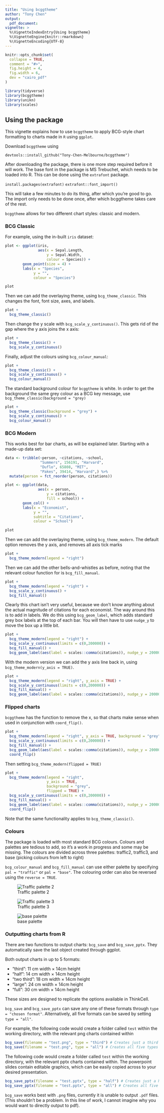 ```yaml
---
title: "Using bcggtheme"
author: "Tony Chen"
output: 
  pdf_document:
vignette: >
  %\VignetteIndexEntry{Using bcggtheme}
  %\VignetteEngine{knitr::rmarkdown}
  %\VignetteEncoding{UTF-8}
---
```


```r
knitr::opts_chunk$set(
  collapse = TRUE,
  comment = "#>",
  fig.height = 4,
  fig.width = 6,
  dev = "cairo_pdf"
)

library(tidyverse)
library(bcggtheme)
library(unikn)
library(scales)
```

## Using the package

This vignette explains how to use `bcggtheme` to apply BCG-style chart formatting to charts made in `R` using `ggplot`.

Download `bcggtheme` using

`devtools::install_github("Tony-Chen-Melbourne/bcggtheme")`

After downloading the package, there is one more step required before it will work. The base font in the package is MS Trebuchet, which needs to be loaded into R. This can be done using the `extrafont` package.

`install.packages(extrafont)`
`extrafont::font_import()`

This will take a few minutes to do its thing, after which you're good to go. The import only needs to be done once, after which bcggtheme takes care of the rest.

`bcggtheme` allows for two different chart styles: classic and modern.

### BCG Classic

For example, using the in-built `iris` dataset:

```r
plot <- ggplot(iris,
               aes(x = Sepal.Length,
                   y = Sepal.Width,
                   colour = Species)) +
        geom_point(size = 4) +
        labs(x = "Species",
             y = "",
             colour = "Species")
```

```r
plot
```


Then we can add the overlaying theme, using `bcg_theme_classic`. This changes the font, font size, axes, and labels.

```r
plot +
  bcg_theme_classic()

```

Then change the y scale with `bcg_scale_y_continuous()`. This gets rid of the gap where the y axis joins the x axis:

```r
plot +
  bcg_theme_classic() +
  bcg_scale_y_continuous()

```

Finally, adjust the colours using `bcg_colour_manual`:
```r
plot +
  bcg_theme_classic() +
  bcg_scale_y_continuous() +
  bcg_colour_manual()

```

The standard background colour for `bcggtheme` is white. In order to get the background the same grey colour as a BCG key message, use `bcg_theme_classic(background = "grey)`

```r
plot +
  bcg_theme_classic(background = "grey") +
  bcg_scale_y_continuous() +
  bcg_colour_manual()
```

### BCG Modern

This works best for bar charts, as will be explained later. Starting with a made-up data set:

```r
data <- tribble(~person, ~citations, ~school,
                "Summers", 156191, "Harvard",
                "Duflo", 65808, "MIT",
                "Pakes", 39414, "Harvard",) %>% 
  mutate(person = fct_reorder(person, citations))

plot <- ggplot(data,
               aes(x = person,
                   y = citations,
                   fill = school)) +
        geom_col() +
        labs(x = "Economist",
             y = "",
             subtitle = "Citations",
             colour = "School")
```

```r
plot
```


Then we can add the overlaying theme, using `bcg_theme_modern`. The default option removes the y axis, and removes all axis tick marks

```r
plot +
  bcg_theme_modern(legend = "right")

```

Then we can add the other bells-and-whistles as before, noting that the relevant colour function for is `bcg_fill_manual`.


```r
plot +
  bcg_theme_modern(legend = "right") +
  bcg_scale_y_continuous() +
  bcg_fill_manual()

```

Clearly this chart isn't very useful, because we don't know anything about the actual magnitude of citations for each economist. The way around this is to add in labels. We do this using `bcg_geom_label`, which adds standard grey box labels at the top of each bar. You will then have to use `nudge_y` to move the box up a little bit. 


```r
plot +
  bcg_theme_modern(legend = "right") +
  bcg_scale_y_continuous(limits = c(0,200000)) +
  bcg_fill_manual() +
  bcg_geom_label(aes(label = scales::comma(citations)), nudge_y = 20000)

```

With the modern version we can add the y axis line back in, using `bcg_theme_modern(y_axis = TRUE)`.

```r
plot +
  bcg_theme_modern(legend = "right", y_axis = TRUE) +
  bcg_scale_y_continuous(limits = c(0,200000)) +
  bcg_fill_manual() +
  bcg_geom_label(aes(label = scales::comma(citations)), nudge_y = 20000)

```


### Flipped charts

`bcggtheme` has the function to remove the x, so that charts make sense when used in conjunction with `coord_flip()`.

```r
plot +
  bcg_theme_modern(legend = "right", y_axis = TRUE, background = "grey") +
  bcg_scale_y_continuous(limits = c(0,200000)) +
  bcg_fill_manual() +
  bcg_geom_label(aes(label = scales::comma(citations)), nudge_y = 20000) +
  coord_flip()

```

Then setting  `bcg_theme_modern(flipped = TRUE)`

```r
plot +
  bcg_theme_modern(legend = "right",
                   y_axis = TRUE,
                   background = "grey",
                   flipped = TRUE) +
  bcg_scale_y_continuous(limits = c(0,200000)) +
  bcg_fill_manual() +
  bcg_geom_label(aes(label = scales::comma(citations)), nudge_y = 20000) +
  coord_flip()

```

Note that the same functionality applies to `bcg_theme_classic()`.

### Colours

The package is loaded with most standard BCG colours. Colours and palettes are tedious to add, so it's a work in progress and some may be missing. The colours are divided across three palettes: traffic2, traffic3, and base (picking colours from left to right)

`bcg_colour_manual` and `bcg_fill_manual` can use either palette by specifying `pal = "traffic"` or `pal = "base"`. The colouring order can also be reversed using the `reverse = TRUE`.
<p>
![Traffic palette 2](traffic2.png)

![Traffic palette 3](traffic3.png)

![base palette](base.png)
<p>

### Outputting charts from R

There are two functions to output charts: `bcg_save` and `bcg_save_pptx`. They automatically save the last object created through ggplot.

Both output charts in up to 5 formats:

- "third": 11 cm width $\times$ 14cm height
- "half": 14 cm width $\times$ 14cm height
- "two third": 18 cm width $\times$ 14cm height
- "large": 24 cm width $\times$ 14cm height
- "full": 30 cm width $\times$ 14cm height

These sizes are designed to replicate the options available in ThinkCell.

`bcg_save` and `bcg_save_pptx` can save any one of these formats through `type = "chosen format"`. Alternatively, all five formats can be saved by setting `type = "all"`.

For example, the following code would create a folder called `test` within the working directory, with the relevant png charts contained within

```r
bcg_save(filename = "test.png", type = "third") # Creates just a third slide
bcg_save(filename = "test.png", type = "all") # Creates all five types
```

The following code would create a folder called `test` within the working directory, with the relevant pptx charts contained within. The powerpoint slides contain editable graphics, which can be easily copied across to your desired presentation.

```r
bcg_save_pptx(filename = "test.pptx", type = "half") # Creates just a half slide
bcg_save_pptx(filename = "test.pptx", type = "all") # Creates all five types
```

`bcg_save` works best with `.png` files, currently it is unable to output `.pdf` files. (This shouldn't be a problem. In this line of work, I cannot imagine why you would want to directly output to pdf).



